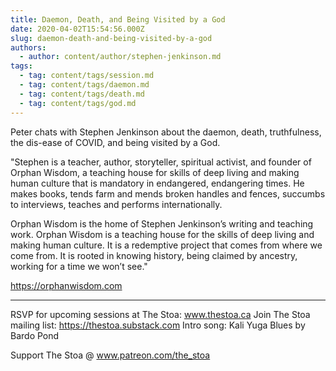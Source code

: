 ```yaml
---
title: Daemon, Death, and Being Visited by a God
date: 2020-04-02T15:54:56.000Z
slug: daemon-death-and-being-visited-by-a-god
authors:
  - author: content/author/stephen-jenkinson.md
tags:
  - tag: content/tags/session.md
  - tag: content/tags/daemon.md
  - tag: content/tags/death.md
  - tag: content/tags/god.md
---
```


Peter chats with Stephen Jenkinson about the daemon, death, truthfulness, the dis-ease of COVID, and being visited by a God. 

"Stephen is a teacher, author, storyteller, spiritual activist, and founder of Orphan Wisdom, a teaching house for skills of deep living and making human culture that is mandatory in endangered, endangering times. He makes books, tends farm and mends broken handles and fences, succumbs to interviews, teaches and performs internationally.

Orphan Wisdom is the home of Stephen Jenkinson’s writing and teaching work. Orphan Wisdom is a teaching house for the skills of deep living and making human culture. It is a redemptive project that comes from where we come from. It is rooted in knowing history, being claimed by ancestry, working for a time we won’t see.​" 

https://orphanwisdom.com

***

RSVP for upcoming sessions at The Stoa: www.thestoa.ca
Join The Stoa mailing list: https://thestoa.substack.com
Intro song: Kali Yuga Blues by Bardo Pond

Support The Stoa @ www.patreon.com/the_stoa
